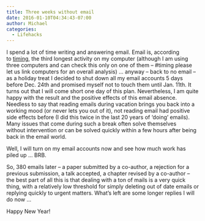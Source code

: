 ```yaml
---
title: Three weeks without email
date: 2016-01-10T04:34:43-07:00
author: Michael
categories:
  - Lifehacks
---
```

I spend a lot of time writing and answering email. Email is, according to [timing](http://timingapp.com), the third longest activity on my computer (although I am using three computers and can check this only on one of them &#8211; #timing please let us link computers for an overall analysis) &#8230; anyway &#8211; back to no email &#8211; as a holiday treat I decided to shut down all my email accounts 5 days before Dec. 24th and promised myself not to touch them until Jan. 11th. It turns out that I will come short one day of this plan. Nevertheless, I am quite happy with the result and the positive effects of this email absence. Needless to say that reading emails during vacation brings you back into a working mood (or never lets you out of it), not reading email had positive side effects before (I did this twice in the last 20 years of &#8216;doing&#8217; emails). Many issues that come during such a break often solve themselves without intervention or can be solved quickly within a few hours after being back in the email world.

Well, I will turn on my email accounts now and see how much work has piled up &#8230; BRB.

So, 380 emails later &#8211; a paper submitted by a co-author, a rejection for a previous submission, a talk accepted, a chapter revised by a co-author &#8211; the best part of all this is that dealing with a ton of mails is a very quick thing, with a relatively low threshold for simply deleting out of date emails or replying quickly to urgent matters. What&#8217;s left are some longer replies I will do now &#8230;

Happy New Year!